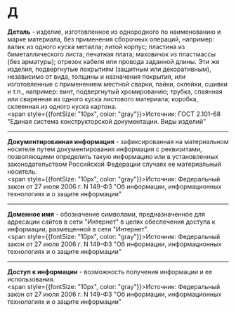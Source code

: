 # Д

**Деталь** - изделие, изготовленное из однородного по наименованию и марке материала, без применения сборочных операций, например: валик из одного куска металла; литой корпус; пластина из биметаллического листа; печатная плата; маховичок из пластмассы (без арматуры); отрезок кабеля или провода заданной длины. Эти же изделия, подвергнутые покрытиям (защитным или декоративным), независимо от вида, толщины и назначения покрытия, или изготовленные с применением местной сварки, пайки, склейки, сшивки и т.п., например: винт, подвергнутый хромированию; трубка, спаянная или сваренная из одного куска листового материала; коробка, склеенная из одного куска картона.  
<span style={{fontSize: "10px", color: "gray"}}>Источник: ГОСТ 2.101-68 "Единая система конструкторской документации. Виды изделий" </span>

---

**Документированная информация** - зафиксированная на материальном носителе путем документирования информация с реквизитами, позволяющими определить такую информацию или в установленных законодательством Российской Федерации случаях ее материальный носитель.  
<span style={{fontSize: "10px", color: "gray"}}>Источник: Федеральный закон от 27 июля 2006 г. N 149-ФЗ "Об информации, информационных технологиях и о защите информации" </span>

---

**Доменное имя** - обозначение символами, предназначенное для адресации сайтов в сети "Интернет" в целях обеспечения доступа к информации, размещенной в сети "Интернет".  
<span style={{fontSize: "10px", color: "gray"}}>Источник: Федеральный закон от 27 июля 2006 г. N 149-ФЗ "Об информации, информационных технологиях и о защите информации" </span>

---

**Доступ к информации** - возможность получения информации и ее использования.  
<span style={{fontSize: "10px", color: "gray"}}>Источник: Федеральный закон от 27 июля 2006 г. N 149-ФЗ "Об информации, информационных технологиях и о защите информации" </span>
